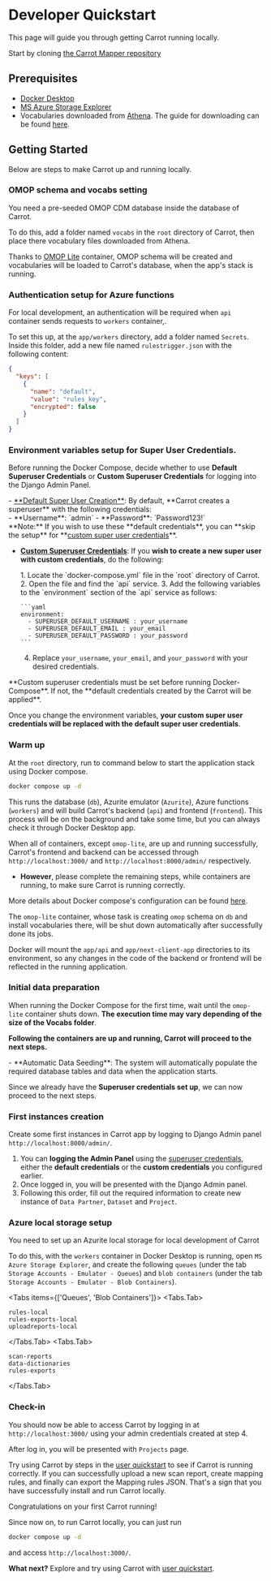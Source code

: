 
# Developer Quickstart

This page will guide you through getting Carrot running locally.

Start by cloning [the Carrot Mapper repository](https://github.com/Health-Informatics-UoN/carrot-mapper)

## Prerequisites

- [Docker Desktop](https://www.docker.com/products/docker-desktop/)
- [MS Azure Storage Explorer](https://azure.microsoft.com/en-us/products/storage/storage-explorer/#Download-4)
- Vocabularies downloaded from [Athena](https://athena.ohdsi.org/). The guide for downloading can be found [here](https://github.com/OHDSI/Vocabulary-v5.0/wiki/General-Structure,-Download-and-Use).

## Getting Started

Below are steps to make Carrot up and running locally.

<Steps>

### OMOP schema and vocabs setting

You need a pre-seeded OMOP CDM database inside the database of Carrot.

To do this, add a folder named `vocabs` in the `root` directory of Carrot, then place there vocabulary files downloaded from Athena.

Thanks to [OMOP Lite](https://github.com/andyrae/omop-lite/pkgs/container/omop-lite) container, OMOP schema will be created and vocabularies will be loaded to Carrot's database, when the app's stack is running.

### Authentication setup for Azure functions

For local development, an authentication will be required when `api` container sends requests to `workers` container,.

To set this up, at the `app/workers` directory, add a folder named `Secrets`. Inside this folder, add a new file named `rulestrigger.json` with the following content:

```json
{
  "keys": [
    {
      "name": "default",
      "value": "rules_key",
      "encrypted": false
    }
  ]
}
```

### Environment variables setup for Super User Credentials.

Before running the Docker Compose, decide whether to use **Default Superuser Credentials** or **Custom Superuser Credentials** for logging into the Django Admin Panel.

<div id="superuserCredentials">
  - <u>**Default Super User Creation**</u>: By default, **Carrot creates a superuser** with the following credentials:
    <div>
    - **Username**: `admin` 
    - **Password**: `Password123!`
    </div>
  **Note:** If you wish to use these **default credentials**, you can **skip the setup** for **<u>custom super user credentials</u>**.
</div>

- <u>**Custom Superuser Credentials**</u>: If you **wish to create a new super user with custom credentials**, do the following:
  <div>
    1. Locate the `docker-compose.yml` file in the `root` directory of Carrot.
    2. Open the file and find the `api` service.
    3. Add the following variables to  the `environment` section of the `api` service as follows:

      ```yaml
      environment:
        - SUPERUSER_DEFAULT_USERNAME : your_username
        - SUPERUSER_DEFAULT_EMAIL : your_email
        - SUPERUSER_DEFAULT_PASSWORD : your_password
      ```

    4. Replace `your_username`, `your_email`, and `your_password` with your desired credentials.
  </div>

<Callout type="warning">
  **Custom superuser credentials must be set before running Docker-Compose**. If not, the **default credentials created by the Carrot will be applied**.
</Callout>

Once you change the environment variables, **your custom super user credentials will be replaced with the default super user credentials**.

### Warm up

At the `root` directory, run to command below to start the application stack using Docker compose.

```bash
docker compose up -d
```

This runs the database (`db`), Azurite emulator (`Azurite`), Azure functions (`workers`) and will build Carrot's backend (`api`) and frontend (`frontend`). This process will be on the background and take some time, but you can always check it through Docker Desktop app.

When all of containers, except `omop-lite`, are up and running successfully, Carrot's frontend and backend can be accessed through `http://localhost:3000/` and `http://localhost:8000/admin/` respectively.

- **However**, please complete the remaining steps, while containers are running, to make sure Carrot is running correctly.

More details about Docker compose's configuration can be found [here](configuration).

<Callout type="info">

The `omop-lite` container, whose task is creating `omop` schema on `db` and install vocabularies there, will be shut down automatically after successfully done its jobs.

</Callout>

<Callout type="info">

Docker will mount the `app/api` and `app/next-client-app` directories to its environment, so any changes in the code of the backend or frontend will be reflected in the running application.

</Callout>

### Initial data preparation

When running the Docker Compose for the first time, wait until the `omop-lite` container shuts down. **The execution time may vary depending of the size of the Vocabs folder**.

**Following the containers are up and running, Carrot will proceed to the next steps.**
  <div>
  - **Automatic Data Seeding**: The system will automatically populate the required database tables and data when the application starts.
  </div>

Since we already have the **Superuser credentials set up**, we can now proceed to the next steps.

### First instances creation

Create some first instances in Carrot app by logging to Django Admin panel `http://localhost:8000/admin/`.

1. You can **logging the Admin Panel** using the [superuser credentials](#superuserCredentials), either the **default credentials** or the **custom credentials** you configured earlier.
2. Once logged in, you will be presented with the Django Admin panel.
3. Following this order, fill out the required information to create new instance of `Data Partner`, `Dataset` and `Project`.

### Azure local storage setup

You need to set up an Azurite local storage for local development of Carrot

To do this, with the `workers` container in Docker Desktop is running, open `MS Azure Storage Explorer`, and create the following `queues` (under the tab `Storage Accounts - Emulator - Queues`) and `blob containers` (under the tab `Storage Accounts - Emulator - Blob Containers`).

<Tabs items={['Queues', 'Blob Containers']}>
  <Tabs.Tab>

```
rules-local
rules-exports-local
uploadreports-local
```

  </Tabs.Tab>
  <Tabs.Tab>

```
scan-reports
data-dictionaries
rules-exports
```

  </Tabs.Tab>
</Tabs>

### Check-in

You should now be able to access Carrot by logging in at `http://localhost:3000/` using your admin credentials created at step 4.

After log in, you will be presented with `Projects` page.

Try using Carrot by steps in the [user quickstart](/mapper/user_guide/quickstart) to see if Carrot is running correctly. If you can successfully upload a new scan report, create mapping rules, and finally can export the Mapping rules JSON. That's a sign that you have successfully install and run Carrot locally.

<Callout emoji="🎉">Congratulations on your first Carrot running!</Callout>

</Steps>

Since now on, to run Carrot locally, you can just run

```bash
docker compose up -d
```

and access `http://localhost:3000/`.

**What next?** Explore and try using Carrot with [user quickstart](/mapper/user_guide/quickstart).
